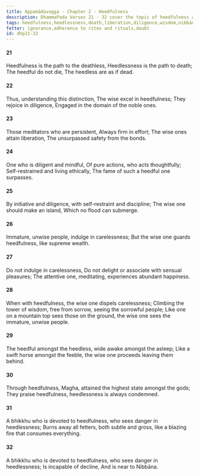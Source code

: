 ```yaml
---
title: Appamādavagga - Chapter 2 - Heedfulness
description: DhammaPada Verses 21 - 32 cover the topic of heedfulness and the importance of being diligent and wise. The wise one is encouraged to guard against heedlessness and to cultivate heedfulness as a path to liberation.
tags: heedfulness,heedlessness,death,liberation,diligence,wisdom,nibbāna,meditation
fetter: ignorance,adherence to rites and rituals,doubt
id: dhp21-32
---
```


#### 21

Heedfulness is the path to the deathless,
Heedlessness is the path to death;
The heedful do not die,
The heedless are as if dead.

#### 22

Thus, understanding this distinction,
The wise excel in heedfulness;
They rejoice in diligence,
Engaged in the domain of the noble ones.

#### 23

Those meditators who are persistent,
Always firm in effort;
The wise ones attain liberation,
The unsurpassed safety from the bonds.

#### 24

One who is diligent and mindful,
Of pure actions, who acts thoughtfully;
Self-restrained and living ethically,
The fame of such a heedful one surpasses.

#### 25

By initiative and diligence,
with self-restraint and discipline;
The wise one should make an island,
Which no flood can submerge.

#### 26

Immature, unwise people,
indulge in carelessness;
But the wise one guards heedfulness,
like supreme wealth.

#### 27

Do not indulge in carelessness,
Do not delight or associate with sensual pleasures;
The attentive one, meditating,
experiences abundant happiness.

#### 28

When with heedfulness,
the wise one dispels carelessness;
Climbing the tower of wisdom,
free from sorrow, seeing the sorrowful people;
Like one on a mountain top sees those on the ground,
the wise one sees the immature, unwise people.

#### 29

The heedful amongst the heedless,
wide awake amongst the asleep;
Like a swift horse amongst the feeble,
the wise one proceeds leaving them behind.

#### 30

Through heedfulness, Magha,
attained the highest state amongst the gods;
They praise heedfulness,
heedlessness is always condemned.

#### 31

A bhikkhu who is devoted to heedfulness,
who sees danger in heedlessness;
Burns away all fetters, both subtle and gross,
like a blazing fire that consumes everything.

#### 32

A bhikkhu who is devoted to heedfulness,
who sees danger in heedlessness;
Is incapable of decline,
And is near to Nibbāna.